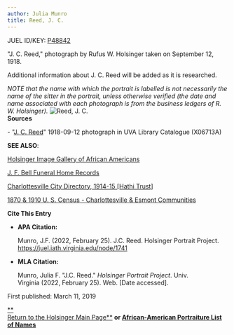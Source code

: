 ```yaml
---
author: Julia Munro
title: Reed, J. C.
---
```

JUEL ID/KEY: [P48842](http://juel.iath.virginia.edu/public_person?person=48842 "P48842")

"J. C. Reed," photograph by Rufus W. Holsinger taken on September 12, 1918. 

Additional information about J. C. Reed will be added as it is researched.

_NOTE that the name with which the portrait is labelled is not necessarily the name of the sitter in the portrait, unless otherwise verified (the date and name associated with each photograph is from the business ledgers of R. W. Holsinger)._ ![Reed, J. C.](https://iiif.lib.virginia.edu/iiif/uva-lib:1049720/full/778,561/0/default.jpg "Reed, J. C.")   
**Sources**

\- "[J. C. Reed](https://search.lib.virginia.edu/catalog/uva-lib:1049720#?c=0&m=0&s=0&cv=0&xywh=1607%2C1471%2C650%2C482 "Reed, J. C.")" 1918-09-12 photograph in UVA Library Catalogue (X06713A) 

**SEE ALSO**:

[Holsinger Image Gallery of African Americans](http://rwholsingerphotos.org/images.php "Holsinger Image Gallery of African Americans")

[J. F. Bell Funeral Home Records](http://www2.vcdh.virginia.edu/afam/raceandplace/perl_scripts/funeral_search.html "J. F. Bell Funeral Home Database")

[Charlottesville City Directory, 1914-15 \[Hathi Trust\]](https://catalog.hathitrust.org/Record/101954103 "Charlottesville City Directory, 1914-15") 

[1870 & 1910 U. S. Census - Charlottesville & Esmont Communities](http://www2.vcdh.virginia.edu/afam/raceandplace/census/search_both.html "1870 & 1910 U. S. Census: Charlottesville and Esmont Communities")

**Cite This Entry**

*   **APA Citation:**
    
    Munro, J.F. (2022, February 25). J.C. Reed. Holsinger Portrait Project. https://juel.iath.virginia.edu/node/1741
    
*   **MLA Citation:**
    
    Munro, Julia F. "J.C. Reed." _Holsinger Portrait Project_. Univ. Virginia (2022, February 25). Web. \[Date accessed\].
    

  
First published: March 11, 2019     

[**  
Return to the Holsinger Main Page**](http://juel.iath.virginia.edu/node/980) **or [African-American Portraiture List of Names](http://juel.iath.virginia.edu/node/996)**